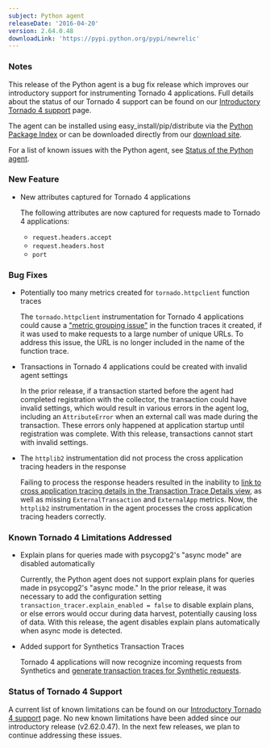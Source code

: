 ```yaml
---
subject: Python agent
releaseDate: '2016-04-20'
version: 2.64.0.48
downloadLink: 'https://pypi.python.org/pypi/newrelic'
---
```


### Notes

This release of the Python agent is a bug fix release which improves our introductory support for instrumenting Tornado 4 applications. Full details about the status of our Tornado 4 support can be found on our [Introductory Tornado 4 support](https://docs.newrelic.com/docs/agents/python-agent/hosting-mechanisms/introductory-tornado-4-support) page.

The agent can be installed using easy_install/pip/distribute via the [Python Package Index](https://pypi.python.org/pypi/newrelic) or can be downloaded directly from our [download site](http://download.newrelic.com/python_agent/release/).

For a list of known issues with the Python agent, see [Status of the Python agent](https://docs.newrelic.com/docs/python/status-of-python-agent).

### New Feature

* New attributes captured for Tornado 4 applications

  The following attributes are now captured for requests made to Tornado 4 applications:

  * `request.headers.accept`
  * `request.headers.host`
  * `port`

### Bug Fixes

* Potentially too many metrics created for `tornado.httpclient` function traces

  The `tornado.httpclient` instrumentation for Tornado 4 applications could cause a ["metric grouping issue"](https://docs.newrelic.com/docs/agents/manage-apm-agents/troubleshooting/metric-grouping-issues) in the function traces it created, if it was used to make requests to a large number of unique URLs. To address this issue, the URL is no longer included in the name of the function trace.
* Transactions in Tornado 4 applications could be created with invalid agent settings

  In the prior release, if a transaction started before the agent had completed registration with the collector, the transaction could have invalid settings, which would result in various errors in the agent log, including an `AttributeError` when an external call was made during the transaction. These errors only happened at application startup until registration was complete. With this release, transactions cannot start with invalid settings.
* The `httplib2` instrumentation did not process the cross application tracing headers in the response

  Failing to process the response headers resulted in the inability to [link to cross application tracing details in the Transaction Trace Details view](https://docs.newrelic.com/docs/apm/transactions/cross-application-traces/viewing-cross-application-traces), as well as missing `ExternalTransaction` and `ExternalApp` metrics. Now, the `httplib2` instrumentation in the agent processes the cross application tracing headers correctly.

### Known Tornado 4 Limitations Addressed

* Explain plans for queries made with psycopg2's "async mode" are disabled automatically

  Currently, the Python agent does not support explain plans for queries made in psycopg2's "async mode." In the prior release, it was necessary to add the configuration setting `transaction_tracer.explain_enabled = false` to disable explain plans, or else errors would occur during data harvest, potentially causing loss of data. With this release, the agent disables explain plans automatically when async mode is detected.
* Added support for Synthetics Transaction Traces

  Tornado 4 applications will now recognize incoming requests from Synthetics and [generate transaction traces for Synthetic requests](https://docs.newrelic.com/docs/synthetics/new-relic-synthetics/using-monitors/collect-synthetic-transaction-traces).

### Status of Tornado 4 Support

A current list of known limitations can be found on our [Introductory Tornado 4 support](https://docs.newrelic.com/docs/agents/python-agent/hosting-mechanisms/introductory-tornado-4-support#h2-Known-limitations) page. No new known limitations have been added since our introductory release (v2.62.0.47). In the next few releases, we plan to continue addressing these issues.
